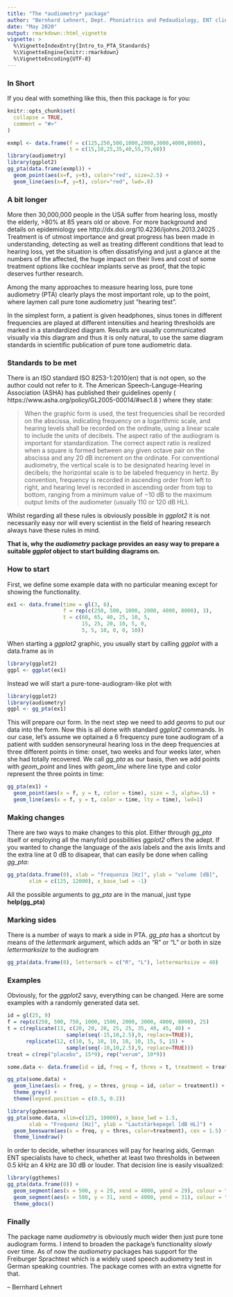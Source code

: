 ---
title: "The *audiometry* package"
author: "Bernhard Lehnert, Dept. Phoniatrics and Pedaudiology, ENT clinic, University of Greifswald, Germany"
date: "May 2020"
output: rmarkdown::html_vignette
vignette: >
  %\VignetteIndexEntry{Intro_to_PTA_Standards}
  %\VignetteEngine{knitr::rmarkdown}
  %\VignetteEncoding{UTF-8}
---

### In Short

If you deal with something like this, then this package is for you:


```{r, include = FALSE}
knitr::opts_chunk$set(
  collapse = TRUE,
  comment = "#>"
)
```

```{r setup, fig.dim=c(5,5)}
exmpl <- data.frame(f = c(125,250,500,1000,2000,3000,4000,8000),
                    t = c(15,10,25,35,40,55,75,60))
library(audiometry)
library(ggplot2)
gg_pta(data.frame(exmpl)) + 
  geom_point(aes(x=f, y=t), color="red", size=2.5) +
  geom_line(aes(x=f, y=t), color="red", lwd=.8)
```


### A bit longer

More then 30,000,000 people in the USA suffer from hearing loss, mostly the elderly, >80%  at  85  years  old  or  above. For more background and details on epidemiology see http://dx.doi.org/10.4236/ijohns.2013.24025 . Treatment is of utmost importance and great progress has been made in understanding, detecting as well as treating different conditions that lead to hearing loss, yet the situation is often dissatisfying and just a glance at the numbers of the affected, the huge impact on their lives and cost of some treatment options like cochlear implants serve as proof, that the topic deserves further research. 

Among the many approaches to measure hearing loss, pure tone audiometry (PTA) clearly plays the most important role, up to the point, where laymen call pure tone audiometry just "hearing test". 

In the simplest form, a patient is given headphones, sinus tones in different frequencies are played at different intensities and hearing thresholds are marked in a standardized diagram. Results are usually communicated visually via this diagram and thus it is only natural, to use the same diagram standards in scientific publication of pure tone audiometric data. 

### Standards to be met

There is an ISO standard ISO 8253-1:2010(en) that is not open, so the author could not refer to it. The American Speech-Languge-Hearing Association (ASHA) has published their guidelines openly ( https://www.asha.org/policy/GL2005-00014/#sec1.8 ) where they state:

> When the graphic form is used, the test frequencies shall be recorded on the abscissa, indicating frequency on a logarithmic scale, and hearing levels shall be recorded on the ordinate, using a linear scale to include the units of decibels. The aspect ratio of the audiogram is important for standardization. The correct aspect ratio is realized when a square is formed between any given octave pair on the abscissa and any 20 dB increment on the ordinate. For conventional audiometry, the vertical scale is to be designated hearing level in decibels; the horizontal scale is to be labeled frequency in hertz. By convention, frequency is recorded in ascending order from left to right, and hearing level is recorded in ascending order from top to bottom, ranging from a minimum value of −10 dB to the maximum output limits of the audiometer (usually 110 or 120 dB HL).

Whilst regarding all these rules is obviously possible in *ggplot2* it is not necessarily easy nor will every scientist in the field of hearing research always have these rules in mind. 

**That is, why the *audiometry* package provides an easy way to prepare a suitable *ggplot* object to start building diagrams on.**

### How to start

First, we define some example data with no particular meaning except for showing the functionality.

```{r}
ex1 <- data.frame(time = gl(3, 6),
                  f = rep(c(250, 500, 1000, 2000, 4000, 8000), 3),
                  t = c(60, 65, 40, 25, 10, 5, 
                        15, 25, 20, 10, 5, 0,
                        5, 5, 10, 0, 0, 10))
```


When starting a *ggplot2* graphic, you usually start by calling *ggplot* with a data.frame as in 

```{r}
library(ggplot2)
ggpl <- ggplot(ex1)
```

Instead we will start a pure-tone-audiogram-like plot with

```{r}
library(ggplot2)
library(audiometry)
ggpl <- gg_pta(ex1)
```

This will prepare our form. In the next step we need to add *geom*s to put our data into the form. Now this is all done with standard *ggplot2* commands. In our case, let's assume we optained a 6 frequency pure tone audiogram of a patient with sudden sensoryneural hearing loss in the deep frequencies at three different points in time: onset, two weeks and four weeks later, when she had totally recovered. We call *gg_pta* as our basis, then we add points with *geom_point* and lines with *geom_line* where line type and color represent the three points in time:

```{r, fig.dim=c(6,5)}
gg_pta(ex1) +
  geom_point(aes(x = f, y = t, color = time), size = 3, alpha=.5) +
  geom_line(aes(x = f, y = t, color = time, lty = time), lwd=1)
```

### Making changes

There are two ways to make changes to this plot. Either through *gg_pta* itself or employing all the manyfold possbilities *ggplot2* offers the adept.
If you wanted to change the language of the axis labels and the axis limits and the extra line at 0 dB to disapear, that can easily be done when calling *gg_pta*:

```{r, fig.dim=c(5,5)}
gg_pta(data.frame(0), xlab = "frequenza [Hz]", ylab = "volume [dB]",
       xlim = c(125, 12000), x_base_lwd = -1)
```

All the possible arguments to *gg_pta* are in the manual, just type
**help(gg_pta)**

### Marking sides

There is a number of ways to mark a side in PTA. *gg_pta* has a shortcut by means of the *lettermark* argument, which adds an "R" or "L" or both in size *lettermarksize* to the audiogram

```{r, fig.dim=c(5,5)}
gg_pta(data.frame(0), lettermark = c("R", "L"), lettermarksize = 40)
```


### Examples


Obviously, for the *ggplot2* savy, everything can be changed. Here are some examples with a randomly generated data set.
```{r, echo=FALSE}
id = gl(25, 9)
f = rep(c(250, 500, 750, 1000, 1500, 2000, 3000, 4000, 8000), 25)
t = c(replicate(13, c(20, 20, 20, 25, 25, 35, 40, 45, 40) +
                   sample(seq(-15,10,2.5),9, replace=TRUE)),
      replicate(12, c(10, 5, 10, 10, 10, 10, 15, 5, 15) +
                   sample(seq(-10,10,2.5),9, replace=TRUE)))
treat = c(rep("placebo", 15*9), rep("verum", 10*9))

some.data <- data.frame(id = id, freq = f, thres = t, treatment = treat)
```

```{r, fig.dim=c(5,5)}
gg_pta(some.data) + 
  geom_line(aes(x = freq, y = thres, group = id, color = treatment)) + 
  theme_grey() + 
  theme(legend.position = c(0.5, 0.2))
```



```{r, fig.dim=c(6,5)}
library(ggbeeswarm)
gg_pta(some.data, xlim=c(125, 10000), x_base_lwd = 1.5,
       xlab = "Frequenz [Hz]", ylab = "Lautstärkepegel [dB HL]") +
  geom_beeswarm(aes(x = freq, y = thres, color=treatment), cex = 1.5) +
  theme_linedraw()
```

In order to decide, whether insurances will pay for hearing aids, German ENT specialists have to check, whether at least two thresholds in between 0.5 kHz an 4 kHz are 30 dB or louder. That decision line is easily visualized:

```{r, fig.dim=c(5,5)}
library(ggthemes)
gg_pta(data.frame(0)) +
  geom_segment(aes(x = 500, y = 29, xend = 4000, yend = 29), colour = "red", lwd=2) +
  geom_segment(aes(x = 500, y = 31, xend = 4000, yend = 31), colour = "green", lwd=2) +
  theme_gdocs()

```

### Finally

The package name *audiometry* is obviously much wider then just pure tone audiogram forms.  I intend to broaden the package's functionality *slowly* over time. As of now the *audiometry* packages has support for the Freiburger Sprachtest which is a widely used speech audiometry test in German speaking countries. The package comes with an extra vignette for that.



-- Bernhard Lehnert
